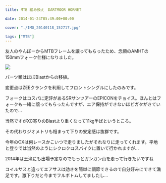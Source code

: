 ---
title: MTB 組み換え　DARTMOOR HORNET

date: 2014-01-24T05:49:00+00:00

cover: "./IMG_20140118_152717.jpg"

tags: ["MTB"]
---

友人のやんぼーからMTBフレームを譲ってもらったため、念願のAMHTの150mmフォーク仕様になりました。

![ ](./IMG_20140118_152717.jpg)

パーツ類はほぼBlastからの移植。

変更点はZEEクランクを利用してフロントシングルにしたのみです。

フォークはコスパに定評があるSRサンツアーのEPICONをチョイス。ほんとはフォークも一緒に譲ってもらったんですが、エア保持ができないほどガタがきていたので…

当然ですがXC寄りのBlastより重くなって11kg半ばというところ。

その代わりジオメトリも相まって下りの安定感は抜群です。

今年のCXは何レースかこいつで走りましたがそれなりに走ってくれます。平地と登りでは当然のようにシクロクロスバイクに置いて行かれますが…

2014年は王滝にも出場予定なのでもっとガンガン山を走って行きたいですね

コイルサスと違ってエアサスは効きを簡単に調節できるので自分好みにできて満足です。激下りだと今までフルボトムしてましたし…

